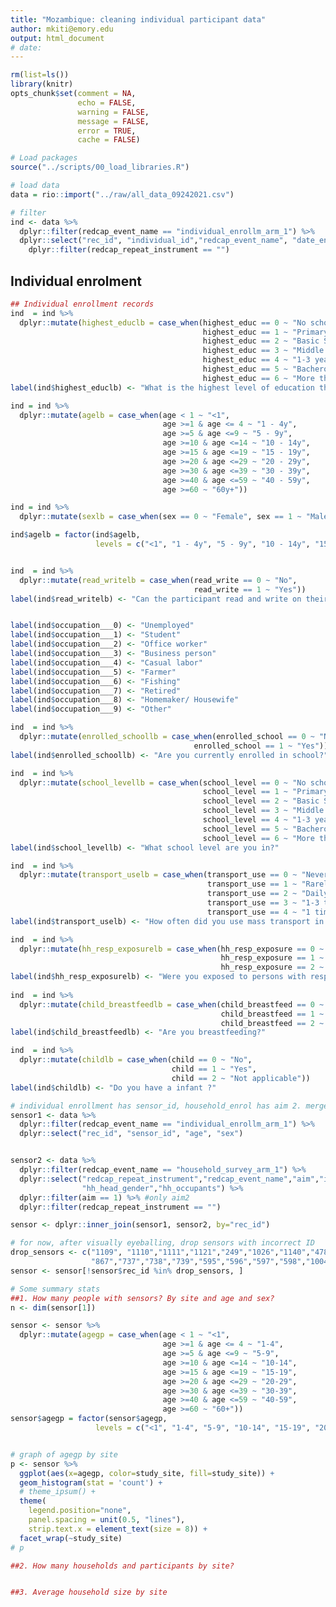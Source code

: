 ```yaml
---
title: "Mozambique: cleaning individual participant data"
author: mkiti@emory.edu
output: html_document
# date:
---
```



```r
rm(list=ls())
library(knitr)
opts_chunk$set(comment = NA, 
               echo = FALSE, 
               warning = FALSE, 
               message = FALSE, 
               error = TRUE, 
               cache = FALSE)
```


```r
# Load packages
source("../scripts/00_load_libraries.R")

# load data
data = rio::import("../raw/all_data_09242021.csv")

# filter
ind <- data %>% 
  dplyr::filter(redcap_event_name == "individual_enrollm_arm_1") %>% 
  dplyr::select("rec_id", "individual_id","redcap_event_name", "date_enrolled", "sex", "sex_other", "birthdate","age", "read_write", "occupation___0", "occupation___1", "occupation___2", "occupation___3", "occupation___4", "occupation___5", "occupation___6", "occupation___7", "occupation___8", "occupation___9", "occupation_other", "enrolled_school", "highest_educ", "school_level", "transport_use", "hh_resp_exposure", "child_breastfeed", "num_simbling", "inscrio_complete", "sensor_id","child", "redcap_repeat_instrument") %>%
    dplyr::filter(redcap_repeat_instrument == "")

```

## Individual enrolment
```r
## Individual enrollment records
ind  = ind %>% 
  dplyr::mutate(highest_educlb = case_when(highest_educ == 0 ~ "No schooling", 
                                           highest_educ == 1 ~ "Primary School (1-7)", 
                                           highest_educ == 2 ~ "Basic Secondary school (8-10)",
                                           highest_educ == 3 ~ "Middle Secondary (11-12)", 
                                           highest_educ == 4 ~ "1-3 years of college/university", 
                                           highest_educ == 5 ~ "Bacherols",
                                           highest_educ == 6 ~ "More than Bachelors")) ## check spelling, initially "Bacherols"
label(ind$highest_educlb) <- "What is the highest level of education that you have attained?"

ind = ind %>% 
  dplyr::mutate(agelb = case_when(age < 1 ~ "<1", 
                                  age >=1 & age <= 4 ~ "1 - 4y", 
                                  age >=5 & age <=9 ~ "5 - 9y", 
                                  age >=10 & age <=14 ~ "10 - 14y", 
                                  age >=15 & age <=19 ~ "15 - 19y", 
                                  age >=20 & age <=29 ~ "20 - 29y", 
                                  age >=30 & age <=39 ~ "30 - 39y", 
                                  age >=40 & age <=59 ~ "40 - 59y", 
                                  age >=60 ~ "60y+"))

ind = ind %>% 
  dplyr::mutate(sexlb = case_when(sex == 0 ~ "Female", sex == 1 ~ "Male"))

ind$agelb = factor(ind$agelb, 
                   levels = c("<1", "1 - 4y", "5 - 9y", "10 - 14y", "15 - 19y", "20 - 29y", "30 - 39y", "40 - 59y", "60y+"))


ind  = ind %>% 
  dplyr::mutate(read_writelb = case_when(read_write == 0 ~ "No", 
                                         read_write == 1 ~ "Yes"))
label(ind$read_writelb) <- "Can the participant read and write on their own?"


label(ind$occupation___0) <- "Unemployed"
label(ind$occupation___1) <- "Student"
label(ind$occupation___2) <- "Office worker"
label(ind$occupation___3) <- "Business person"
label(ind$occupation___4) <- "Casual labor"
label(ind$occupation___5) <- "Farmer"
label(ind$occupation___6) <- "Fishing"
label(ind$occupation___7) <- "Retired"
label(ind$occupation___8) <- "Homemaker/ Housewife"
label(ind$occupation___9) <- "Other"

ind  = ind %>% 
  dplyr::mutate(enrolled_schoollb = case_when(enrolled_school == 0 ~ "No", 
                                         enrolled_school == 1 ~ "Yes"))
label(ind$enrolled_schoollb) <- "Are you currently enrolled in school?"

ind  = ind %>% 
  dplyr::mutate(school_levellb = case_when(school_level == 0 ~ "No schooling", 
                                           school_level == 1 ~ "Primary School (1-7)", 
                                           school_level == 2 ~ "Basic Secondary school (8-10)",
                                           school_level == 3 ~ "Middle Secondary (11-12)", 
                                           school_level == 4 ~ "1-3 years of college/university", 
                                           school_level == 5 ~ "Bacherols",
                                           school_level == 6 ~ "More than Bachelors"))
label(ind$school_levellb) <- "What school level are you in?"

ind  = ind %>% 
  dplyr::mutate(transport_uselb = case_when(transport_use == 0 ~ "Never", 
                                            transport_use == 1 ~ "Rarely", 
                                            transport_use == 2 ~ "Daily or almost daily",
                                            transport_use == 3 ~ "1-3 times per week", 
                                            transport_use == 4 ~ "1 time per month"))
label(ind$transport_uselb) <- "How often did you use mass transport in the past 3 months?"

ind  = ind %>% 
  dplyr::mutate(hh_resp_exposurelb = case_when(hh_resp_exposure == 0 ~ "No", 
                                               hh_resp_exposure == 1 ~ "Yes",
                                               hh_resp_exposure == 2 ~ "I don't know"))
label(ind$hh_resp_exposurelb) <- "Were you exposed to persons with respiratory complaints within your household in the past one week?"
 
ind  = ind %>% 
  dplyr::mutate(child_breastfeedlb = case_when(child_breastfeed == 0 ~ "No", 
                                               child_breastfeed == 1 ~ "Yes",
                                               child_breastfeed == 2 ~ "Not applicable"))
label(ind$child_breastfeedlb) <- "Are you breastfeeding?"

ind  = ind %>% 
  dplyr::mutate(childlb = case_when(child == 0 ~ "No", 
                                    child == 1 ~ "Yes",
                                    child == 2 ~ "Not applicable"))
label(ind$childlb) <- "Do you have a infant ?"
```


```r
# individual enrollment has sensor_id, household_enrol has aim 2. merge these two, then filter.
sensor1 <- data %>% 
  dplyr::filter(redcap_event_name == "individual_enrollm_arm_1") %>%
  dplyr::select("rec_id", "sensor_id", "age", "sex")


sensor2 <- data %>% 
  dplyr::filter(redcap_event_name == "household_survey_arm_1") %>%
  dplyr::select("redcap_repeat_instrument","redcap_event_name","aim","individual_id","rec_id","study_site","hh","hh_id","hoh_id", 
                "hh_head_gender","hh_occupants") %>%
  dplyr::filter(aim == 1) %>% #only aim2
  dplyr::filter(redcap_repeat_instrument == "")

sensor <- dplyr::inner_join(sensor1, sensor2, by="rec_id")

# for now, after visually eyeballing, drop sensors with incorrect ID
drop_sensors <- c("1109", "1110","1111","1121","249","1026","1140","478","942",
                  "867","737","738","739","595","596","597","598","1004")
sensor <- sensor[!sensor$rec_id %in% drop_sensors, ]

# Some summary stats
##1. How many people with sensors? By site and age and sex?
n <- dim(sensor[1])

sensor <- sensor %>% 
  dplyr::mutate(agegp = case_when(age < 1 ~ "<1", 
                                  age >=1 & age <= 4 ~ "1-4", 
                                  age >=5 & age <=9 ~ "5-9", 
                                  age >=10 & age <=14 ~ "10-14", 
                                  age >=15 & age <=19 ~ "15-19", 
                                  age >=20 & age <=29 ~ "20-29", 
                                  age >=30 & age <=39 ~ "30-39", 
                                  age >=40 & age <=59 ~ "40-59", 
                                  age >=60 ~ "60+"))
sensor$agegp = factor(sensor$agegp, 
                   levels = c("<1", "1-4", "5-9", "10-14", "15-19", "20-29", "30-39", "40-59", "60+"))


# graph of agegp by site
p <- sensor %>% 
  ggplot(aes(x=agegp, color=study_site, fill=study_site)) +
  geom_histogram(stat = 'count') +
  # theme_ipsum() +
  theme(
    legend.position="none",
    panel.spacing = unit(0.5, "lines"),
    strip.text.x = element_text(size = 8)) +
  facet_wrap(~study_site)
# p

##2. How many households and participants by site?


##3. Average household size by site


```